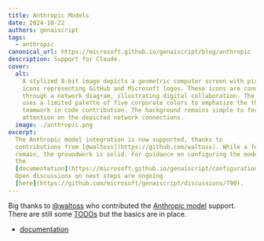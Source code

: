 ```yaml
---
title: Anthropic Models
date: 2024-10-22
authors: genaiscript
tags:
  - anthropic
canonical_url: https://microsoft.github.io/genaiscript/blog/anthropic
description: Support for Claude.
cover:
  alt:
    A stylized 8-bit image depicts a geometric computer screen with pixelated
    icons representing GitHub and Microsoft logos. These icons are connected
    through a network diagram, illustrating digital collaboration. The image
    uses a limited palette of five corporate colors to emphasize the theme of
    teamwork in code contribution. The background remains simple to focus
    attention on the depicted network connections.
  image: ./anthropic.png
excerpt:
  The Anthropic model integration is now supported, thanks to
  contributions from [@waltoss](https://github.com/waltoss). While a few tasks
  remain, the groundwork is solid. For guidance on configuring the model, check
  the
  [documentation](https://microsoft.github.io/genaiscript/configuration/anthropic).
  Open discussions on next steps are ongoing
  [here](https://github.com/microsoft/genaiscript/discussions/790).
---
```



<BlogNarration />

Big thanks to [@waltoss](https://github.com/waltoss) who contributed the [Anthropic model](https://github.com/microsoft/genaiscript/pull/788) support. There are still some [TODOs](https://github.com/microsoft/genaiscript/discussions/790) but the basics are in place.

- [documentation](https://microsoft.github.io/genaiscript/configuration/anthropic)
